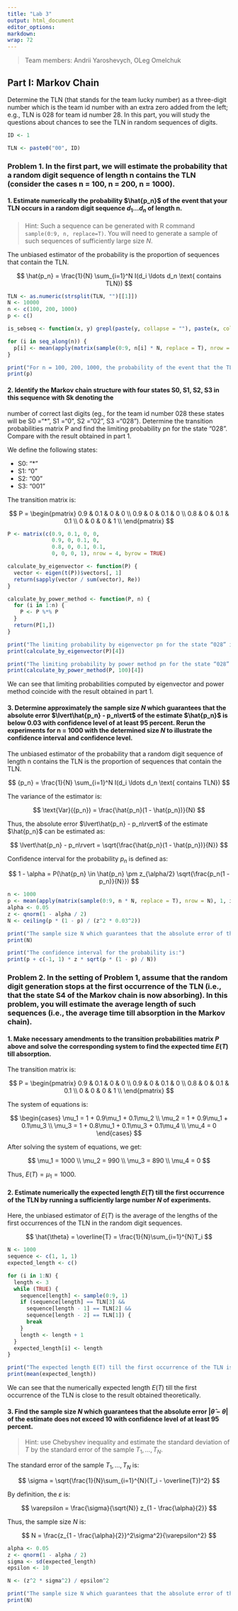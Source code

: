 ```yaml
---
title: "Lab 3"
output: html_document
editor_options:
markdown:
wrap: 72
---
```


> Team members: Andrii Yaroshevych, OLeg Omelchuk

## Part I: Markov Chain

Determine the TLN (that stands for the team lucky number) as a three-digit number which is the team id number
with an extra zero added from the left; e.g., TLN is 028 for team id number 28. In this part, you will study the questions
about chances to see the TLN in random sequences of digits.

```r
ID <- 1

TLN <- paste0("00", ID)
```

### Problem 1. In the first part, we will estimate the probability that a random digit sequence of length n contains the TLN (consider the cases n = 100, n = 200, n = 1000).

#### 1.  Estimate numerically the probability $\hat{p_n}$ of the event that your TLN occurs in a random digit sequence $d_1 \ldots d_n$ of length n.

> Hint: Such a sequence can be generated with R command `sample(0:9, n, replace=T)`. You will need to generate
a sample of such sequences of sufficiently large size $N$.

The unbiased estimator of the probability is the proportion of sequences that contain the TLN.

$$
\hat{p_n} = \frac{1}{N} \sum_{i=1}^N I(d_i \ldots d_n \text{ contains TLN})
$$

```r
TLN <- as.numeric(strsplit(TLN, "")[[1]])
N <- 10000
n <- c(100, 200, 1000)
p <- c()

is_sebseq <- function(x, y) grepl(paste(y, collapse = ""), paste(x, collapse = ""))

for (i in seq_along(n)) {
  p[i] <- mean(apply(matrix(sample(0:9, n[i] * N, replace = T), nrow = N), 1, is_sebseq, TLN))
}

print("For n = 100, 200, 1000, the probability of the event that the TLN occurs in a random digit sequence is:")
print(p)
```

#### 2. Identify the Markov chain structure with four states S0, S1, S2, S3 in this sequence with Sk denoting the
number of correct last digits (eg., for the team id number 028 these states will be S0 =“*”, S1 =“0”, S2 =“02”,
S3 =“028”). Determine the transition probabilities matrix P and find the limiting probability pn for the state
“028”. Compare with the result obtained in part 1.

We define the following states:

- S0: "*"
- S1: "0"
- S2: "00"
- S3: "001"

The transition matrix is:

$$
P = \begin{pmatrix}
0.9 & 0.1 & 0 & 0 \\
0.9 & 0 & 0.1 & 0 \\
0.8 & 0 & 0.1 & 0.1 \\
0 & 0 & 0 & 1 \\
\end{pmatrix}
$$

```r
P <- matrix(c(0.9, 0.1, 0, 0,
              0.9, 0, 0.1, 0,
              0.8, 0, 0.1, 0.1,
              0, 0, 0, 1), nrow = 4, byrow = TRUE)

calculate_by_eigenvector <- function(P) {
  vector <- eigen(t(P))$vectors[, 1]
  return(sapply(vector / sum(vector), Re))
}

calculate_by_power_method <- function(P, n) {
  for (i in 1:n) {
    P <- P %*% P
  }
  return(P[1,])
}

print("The limiting probability by eigenvector pn for the state “028” is:")
print(calculate_by_eigenvector(P)[4])

print("The limiting probability by power method pn for the state “028” is:")
print(calculate_by_power_method(P, 100)[4])
```

We can see that limiting probabilities computed by eigenvector and power method coincide with the result obtained in part 1.

#### 3. Determine approximately the sample size $N$ which guarantees that the absolute error $\lvert\hat{p_n} - p_n\vert$ of the estimate $\hat{p_n}$ is below 0.03 with confidence level of at least 95 percent. Rerun the experiments for n = 1000 with the determined size $N$ to illustrate the confidence interval and confidence level.

The unbiased estimator of the probability that a random digit sequence of length n contains the TLN is the proportion of sequences that contain the TLN.

$$
{p_n} = \frac{1}{N} \sum_{i=1}^N I(d_i \ldots d_n \text{ contains TLN})
$$

The variance of the estimator is:

$$
\text{Var}({p_n}) = \frac{\hat{p_n}(1 - \hat{p_n})}{N}
$$

Thus, the absolute error $\lvert\hat{p_n} - p_n\rvert$ of the estimate $\hat{p_n}$ can be estimated as:

$$
\lvert\hat{p_n} - p_n\rvert = \sqrt{\frac{\hat{p_n}(1 - \hat{p_n})}{N}}
$$

Confidence interval for the probability $p_n$ is defined as:

$$
1 - \alpha = P(\hat{p_n} \in \hat{p_n} \pm z_{\alpha/2} \sqrt{\frac{p_n(1 - p_n)}{N}})
$$

```r
n <- 1000
p <- mean(apply(matrix(sample(0:9, n * N, replace = T), nrow = N), 1, is_sebseq, TLN))
alpha <- 0.05
z <- qnorm(1 - alpha / 2)
N <- ceiling(p * (1 - p) / (z^2 * 0.03^2))

print("The sample size N which guarantees that the absolute error of the estimate is below 0.03 with confidence level of at least 95 percent is:")
print(N)

print("The confidence interval for the probability is:")
print(p + c(-1, 1) * z * sqrt(p * (1 - p) / N))
```
### Problem 2. In the setting of Problem 1, assume that the random digit generation stops at the first occurrence of the TLN (i.e., that the state S4 of the Markov chain is now absorbing). In this problem, you will estimate the average length of such sequences (i.e., the average time till absorption in the Markov chain).

#### 1. Make necessary amendments to the transition probabilities matrix $P$ above and solve the corresponding system to find the expected time $E(T)$ till absorption.

The transition matrix is:

$$
P = \begin{pmatrix}
0.9 & 0.1 & 0 & 0 \\
0.9 & 0 & 0.1 & 0 \\
0.8 & 0 & 0.1 & 0.1 \\
0 & 0 & 0 & 1 \\
\end{pmatrix}
$$

The system of equations is:

$$
\begin{cases}
\mu_1 = 1 + 0.9\mu_1 + 0.1\mu_2 \\
\mu_2 = 1 + 0.9\mu_1 + 0.1\mu_3 \\
\mu_3 = 1 + 0.8\mu_1 + 0.1\mu_3 + 0.1\mu_4 \\
\mu_4 = 0
\end{cases}
$$

After solving the system of equations, we get:

$$
\mu_1 = 1000 \\
\mu_2 = 990 \\
\mu_3 = 890 \\
\mu_4 = 0
$$

Thus, $E(T) = \mu_1 = 1000$.

#### 2. Estimate numerically the expected length $E(T)$ till the first occurrence of the TLN by running a sufficiently large number $N$ of experiments.

Here, the unbiased estimator of $E(T)$ is the average of the lengths of the first occurrences of the TLN in the random digit sequences.

$$
\hat{\theta} = \overline{T} = \frac{1}{N}\sum_{i=1}^{N}T_i
$$

```r
N <- 1000
sequence <- c(1, 1, 1)
expected_length <- c()

for (i in 1:N) {
  length <- 3
  while (TRUE) {
    sequence[length] <- sample(0:9, 1)
    if (sequence[length] == TLN[3] &&
      sequence[length - 1] == TLN[2] &&
      sequence[length - 2] == TLN[1]) {
      break
    }
    length <- length + 1
  }
  expected_length[i] <- length
}

print("The expected length E(T) till the first occurrence of the TLN is:")
print(mean(expected_length))
```

We can see that the numerically expected length $E(T)$ till the first occurrence of the TLN is close to the result obtained theoretically.

#### 3. Find the sample size $N$ which guarantees that the absolute error $\lvert\hat{\theta} - \theta\rvert$ of the estimate does not exceed 10 with confidence level of at least 95 percent.

> Hint: use Chebyshev inequality and estimate the standard deviation of $T$ by the standard error of the sample
$T_1, \ldots, T_N$.

The standard error of the sample $T_1, \ldots, T_N$ is:

$$
\sigma = \sqrt{\frac{1}{N}\sum_{i=1}^{N}(T_i - \overline{T})^2}
$$

By definition, the $\varepsilon$ is:

$$
\varepsilon = \frac{\sigma}{\sqrt{N}} z_{1 - \frac{\alpha}{2}}
$$

Thus, the sample size $N$ is:

$$
N = \frac{z_{1 - \frac{\alpha}{2}}^2\sigma^2}{\varepsilon^2}
$$

```r
alpha <- 0.05
z <- qnorm(1 - alpha / 2)
sigma <- sd(expected_length)
epsilon <- 10

N <- (z^2 * sigma^2) / epsilon^2

print("The sample size N which guarantees that the absolute error of the estimate does not exceed 10 with confidence level of at least 95 percent is:")
print(N)
```
